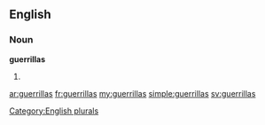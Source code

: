 ==English==

===Noun===
'''guerrillas'''

# {{plural of|[[guerrilla]]}}

[[Category:English plurals]]

[[ar:guerrillas]]
[[fr:guerrillas]]
[[my:guerrillas]]
[[simple:guerrillas]]
[[sv:guerrillas]]